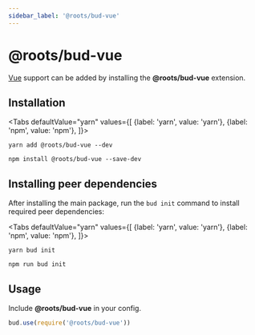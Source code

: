 ```yaml
---
sidebar_label: '@roots/bud-vue'
---
```



# @roots/bud-vue

[Vue](https://vuejs.org) support can be added by installing the **@roots/bud-vue** extension.

## Installation

<Tabs
  defaultValue="yarn"
  values={[
    {label: 'yarn', value: 'yarn'},
    {label: 'npm', value: 'npm'},
  ]}>
  <TabItem value="yarn">

    yarn add @roots/bud-vue --dev

  </TabItem>
  <TabItem value="npm">

    npm install @roots/bud-vue --save-dev

  </TabItem>
</Tabs>

## Installing peer dependencies

After installing the main package, run the `bud init` command to install required peer dependencies:

<Tabs
  defaultValue="yarn"
  values={[
    {label: 'yarn', value: 'yarn'},
    {label: 'npm', value: 'npm'},
  ]}>
  <TabItem value="yarn">

    yarn bud init

  </TabItem>
  <TabItem value="npm">

    npm run bud init

  </TabItem>
</Tabs>

## Usage

Include **@roots/bud-vue** in your config.

```js
bud.use(require('@roots/bud-vue'))
```
